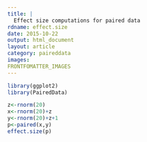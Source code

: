 ```yaml
---
title: |
  Effect size computations for paired data
rdname: effect.size
date: 2015-10-22
output: html_document
layout: article
category: paireddata
images:
FRONTFOMATTER_IMAGES
---
```


```r
library(ggplot2)
library(PairedData)
```

```r
z<-rnorm(20)
x<-rnorm(20)+z
y<-rnorm(20)+z+1
p<-paired(x,y)
effect.size(p)



```